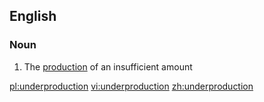 ==English==

===Noun===
{{en-noun}}

# The [[production]] of an insufficient amount

[[pl:underproduction]]
[[vi:underproduction]]
[[zh:underproduction]]